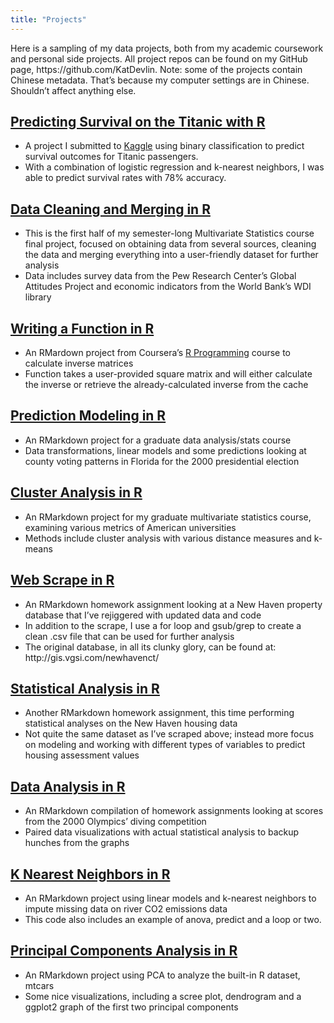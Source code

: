 ```yaml
---
title: "Projects"
---
```


Here is a sampling of my data projects, both from my academic coursework and personal side projects. All project repos can be found on my GitHub page, https://github.com/KatDevlin. Note: some of the projects contain Chinese metadata. That's because my computer settings are in Chinese. Shouldn't affect anything else.

## [Predicting Survival on the Titanic with R](https://katdevlin.github.io/Titanic_predict/)

- A project I submitted to [Kaggle](https://www.kaggle.com/c/titanic) using binary classification to predict survival outcomes for Titanic passengers.
- With a combination of logistic regression and k-nearest neighbors, I was able to predict survival rates with 78% accuracy.

## [Data Cleaning and Merging in R](https://katdevlin.github.io/Multivar_FinalProject/)

- This is the first half of my semester-long Multivariate Statistics course final project, focused on obtaining data from several sources, cleaning the data and merging everything into a user-friendly dataset for further analysis
- Data includes survey data from the Pew Research Center's Global Attitudes Project and economic indicators from the World Bank's WDI library

## [Writing a Function in R](https://katdevlin.github.io/InverseMatrixFunction/)

- An RMardown project from Coursera's [R Programming](https://www.coursera.org/learn/r-programming) course to calculate inverse matrices
- Function takes a user-provided square matrix and will either calculate the inverse or retrieve the already-calculated inverse from the cache

## [Prediction Modeling in R](https://katdevlin.github.io/predict_2000election/)

- An RMarkdown project for a graduate data analysis/stats course
- Data transformations, linear models and some predictions looking at county voting patterns in Florida for the 2000 presidential election

## [Cluster Analysis in R](https://katdevlin.github.io/ClusterAnalysis_colleges/)

- An RMarkdown project for my graduate multivariate statistics course, examining various metrics of American universities
- Methods include cluster analysis with various distance measures and k-means

## [Web Scrape in R](https://katdevlin.github.io/housing_scrape/)

- An RMarkdown homework assignment looking at a New Haven property database that I've rejiggered with updated data and code
- In addition to the scrape, I use a for loop and gsub/grep to create a clean .csv file that can be used for further analysis 
- The original database, in all its clunky glory, can be found at: http://gis.vgsi.com/newhavenct/

## [Statistical Analysis in R](https://katdevlin.github.io/housing_analysis/)

- Another RMarkdown homework assignment, this time performing statistical analyses on the New Haven housing data
- Not quite the same dataset as I've scraped above; instead more focus on modeling and working with different types of variables to predict housing assessment values

## [Data Analysis in R](https://katdevlin.github.io/OlympicDives/)

- An RMarkdown compilation of homework assignments looking at scores from the 2000 Olympics' diving competition
- Paired data visualizations with actual statistical analysis to backup hunches from the graphs

## [K Nearest Neighbors in R](https://katdevlin.github.io/k_nearest_rivers/)

- An RMarkdown project using linear models and k-nearest neighbors to impute missing data on river CO2 emissions data
- This code also includes an example of anova, predict and a loop or two.

## [Principal Components Analysis in R](https://katdevlin.github.io/PCA_cars/)

- An RMarkdown project using PCA to analyze the built-in R dataset, mtcars
- Some nice visualizations, including  a scree plot, dendrogram and a ggplot2 graph of the first two principal components